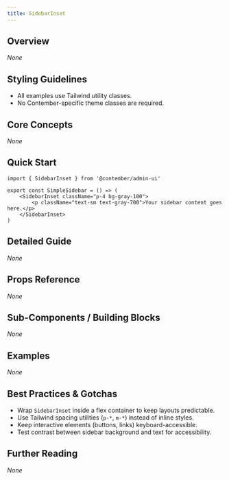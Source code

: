 ```yaml
---
title: SidebarInset
---
```


<!-- Edited by human: false -->
<!-- Examples count: 0 -->
<!-- Source examples: 0 -->
<!-- Playground examples: 0 -->
<!-- External examples: 0 -->
<!-- Import examples: 0 -->

## Overview  
_None_

## Styling Guidelines  
* All examples use Tailwind utility classes.  
* No Contember-specific theme classes are required.

## Core Concepts  
_None_

## Quick Start
```tsx
import { SidebarInset } from '@contember/admin-ui'

export const SimpleSidebar = () => (
	<SidebarInset className="p-4 bg-gray-100">
		<p className="text-sm text-gray-700">Your sidebar content goes here.</p>
	</SidebarInset>
)
```

## Detailed Guide  
_None_

## Props Reference  
_None_

## Sub-Components / Building Blocks  
_None_

## Examples  
_None_

## Best Practices & Gotchas  
* Wrap `SidebarInset` inside a flex container to keep layouts predictable.  
* Use Tailwind spacing utilities (`p-*`, `m-*`) instead of inline styles.  
* Keep interactive elements (buttons, links) keyboard-accessible.  
* Test contrast between sidebar background and text for accessibility.

## Further Reading  
_None_

<!-- End of Generated Documentation -->